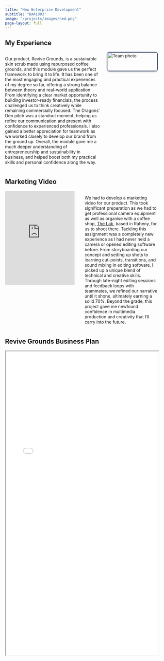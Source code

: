 ```yaml
---
title: "New Enterprise Development"
subtitle: "BAA1003"
image: "/projects/images/ned.png"
page-layout: full
---
```


## My Experience

::: columns
::: {.column width="65%"}
Our product, Revive Grounds, is a sustainable skin scrub made using repurposed coffee grounds, and this module gave us the perfect framework to bring it to life. It has been one of the most engaging and practical experiences of my degree so far, offering a strong balance between theory and real-world application. From identifying a clear market opportunity to building investor-ready financials, the process challenged us to think creatively while remaining commercially focused. The Dragons’ Den pitch was a standout moment, helping us refine our communication and present with confidence to experienced professionals. I also gained a better appreciation for teamwork as we worked closely to develop our brand from the ground up. Overall, the module gave me a much deeper understanding of entrepreneurship and sustainability in business, and helped boost both my practical skills and personal confidence along the way.
:::

::: {.column width="35%"}
<figure style="
    margin: 0;
    border: 2px solid #2B3A67;
    border-radius: .5rem;
    box-shadow: 0 2px 8px rgba(0,0,0,0.1);
">
  <img
    src="images/nedpic.jpeg"
    alt="Team photo"
    style="width:100%; height:60;"
  />
</figure>
:::
:::

## Marketing Video

::: columns
::: {.column width="50%"}
<iframe
  width="95%" height="310"
  src="https://www.youtube.com/embed/FSC_wcsHxuY?si=DCndLkZiLqfelfnS"
  title="YouTube video player" frameborder="0"
  allow="accelerometer; autoplay; clipboard-write; encrypted-media; gyroscope; picture-in-picture; web-share"
  allowfullscreen>
</iframe>
:::

::: {.column width="50%"}
We had to develop a marketing video for our product. This took significant preperation as we had to get professional camera equipment as well as organise with a coffee shop, [The Lab](https://g.co/kgs/CpJnbyB), based in Raheny, for us to shoot there. Tackling this assignment was a completely new experience as I had never held a camera or opened editing software before. From storyboarding our concept and setting up shots to learning cut-points, transitions, and sound mixing in editing software, I picked up a unique blend of technical and creative skills. Through late-night editing sessions and feedback loops with teammates, we refined our narrative until it shone, ultimately earning a solid 70%. Beyond the grade, this project gave me newfound confidence in multimedia production and creativity that I’ll carry into the future.
:::
:::

## Revive Grounds Business Plan

<iframe width="100%" height="1000" src=pdfs/ned_business_plan.pdf> </iframe>
